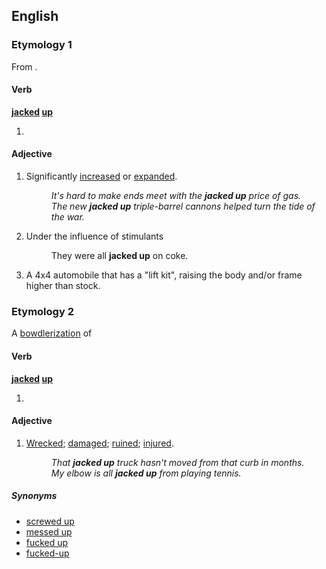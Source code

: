 ==English==

===Etymology 1===
From {{term|jack||[[raise]]}}.

====Verb====
'''[[jacked]] [[up]]'''

# {{past of|jack up}}

====Adjective====
{{en-adj}}

# {{slang}} Significantly [[increased]] or [[expanded]].
#: ''It's hard to make ends meet with the '''jacked up''' price of gas.''
#: ''The new '''jacked up''' triple-barrel cannons helped turn the tide of the war.''
# {{slang}} Under the influence of stimulants
#: They were all '''jacked up''' on coke.
# {{automotive}} A 4x4 automobile that has a "lift kit", raising the body and/or frame higher than stock.

===Etymology 2===
A [[bowdlerization]] of {{term|fucked up}} <!-- paraphrased from an addition made at Wikipedia. Unconfirmed -->

====Verb====
'''[[jacked]] [[up]]'''

# {{past of|jack up}}

====Adjective====
{{en-adj}}

# {{slang}} [[Wrecked]]; [[damaged]]; [[ruined]]; [[injured]].
#: ''That '''jacked up''' truck hasn't moved from that curb in months.''
#: ''My elbow is all '''jacked up''' from playing tennis.''

=====Synonyms=====
* [[screwed up]]
* [[messed up]]
* [[fucked up]]
* [[fucked-up]]